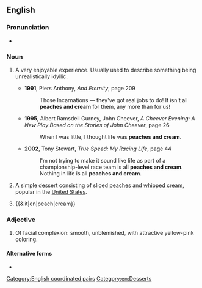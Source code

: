 {{also|peaches-and-cream}}
==English==
{{Wikipedia}}

===Pronunciation===
* {{audio|en|En-au-peaches and cream.ogg|Audio (AU)}}

===Noun===
{{en-noun|-}}

# {{lb|en|idiomatic}} A very enjoyable experience. Usually used to describe something being unrealistically idyllic.
#: {{syn|en|bed of roses|bowl of cherries|sunshine and rainbows|Thesaurus:pleasure}}
#* '''1991''', Piers Anthony, ''And Eternity'', page 209
#*: Those Incarnations — they've got real jobs to do! It isn't all '''peaches and cream''' for them, any more than for us!
#* '''1995''', Albert Ramsdell Gurney, John Cheever, ''A Cheever Evening: A New Play Based on the Stories of John Cheever'', page 26
#*: When I was little, I thought life was '''peaches and cream'''.
#* '''2002''', Tony Stewart, ''True Speed: My Racing Life'', page 44
#*: I'm not trying to make it sound like life as part of a championship-level race team is all '''peaches and cream'''. Nothing in life is all '''peaches and cream'''.
# {{lb|en|cooking}} A simple [[dessert]] consisting of sliced [[peach]]es and [[whipped cream]], popular in the [[United States]].
# {{&lit|en|peach|cream}}

===Adjective===
{{en-adj}}

# {{lb|en|idiomatic}} Of facial complexion: smooth, unblemished, with attractive yellow-pink coloring.

====Alternative forms====
* {{l|en|peaches-and-cream}}

[[Category:English coordinated pairs]]
[[Category:en:Desserts]]